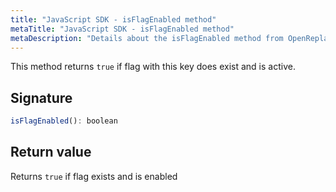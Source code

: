 ```yaml
---
title: "JavaScript SDK - isFlagEnabled method"
metaTitle: "JavaScript SDK - isFlagEnabled method"
metaDescription: "Details about the isFlagEnabled method from OpenReplay's SDK"
---
```


This method returns `true` if flag with this key does exist and is active.

## Signature

```js
isFlagEnabled(): boolean
```

## Return value

Returns `true` if flag exists and is enabled
